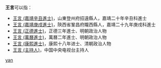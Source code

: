 '''王言'''可以指：
* [[王言_(嘉靖辛丑進士)|王言 (嘉靖辛丑進士)]]，山東登州府招遠縣人，嘉靖二十年辛丑科進士
* [[王言_(嘉靖庚戌進士)|王言 (嘉靖庚戌進士)]]，陝西省鞏昌府隴西縣人，嘉靖二十九年庚戌科進士
* [[王言_(正德進士)|王言 (正德進士)]]，正德三年進士、明朝政治人物
* [[王言_(萬曆進士)|王言 (萬曆進士)]]，萬曆二年進士、明朝政治人物
* [[王言_(康熙進士)|王言 (康熙進士)]]，康熙十八年进士、清朝政治人物
* [[王言_(主持人)|王言 (主持人)]]，中国中央电视台主持人

{{disambig}}

[[Category:二字王姓人名消歧义|yan]]